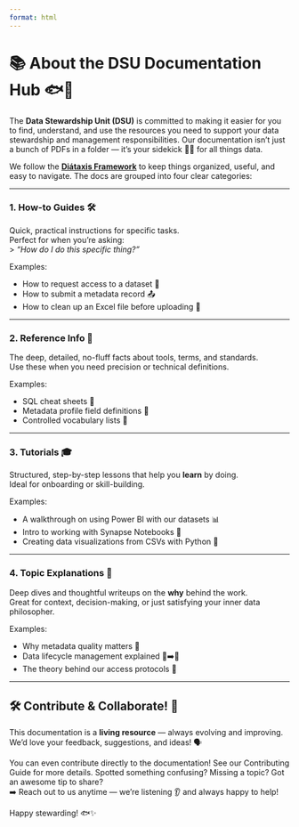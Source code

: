```yaml
---
format: html
---
```


# 📚 About the DSU Documentation Hub 🐟💾

The **Data Stewardship Unit (DSU)** is committed to making it easier for you to find, understand, and use the resources you need to support your data stewardship and management responsibilities. Our documentation isn't just a bunch of PDFs in a folder — it's your sidekick 🦸‍♂️ for all things data.

We follow the [**Diátaxis Framework**](https://diataxis.fr) to keep things organized, useful, and easy to navigate. The docs are grouped into four clear categories:

------------------------------------------------------------------------

### ️1. How-to Guides 🛠

Quick, practical instructions for specific tasks.\
Perfect for when you're asking:\
\> *"How do I do this specific thing?"*

Examples:

-   How to request access to a dataset 🔐\
-   How to submit a metadata record 📤\
-   How to clean up an Excel file before uploading 🧼

------------------------------------------------------------------------

### 2. Reference Info 📘

The deep, detailed, no-fluff facts about tools, terms, and standards.\
Use these when you need precision or technical definitions.

Examples:

-   SQL cheat sheets 🧾
-   Metadata profile field definitions 🧬
-   Controlled vocabulary lists 📑

------------------------------------------------------------------------

### 3. Tutorials 🎓

Structured, step-by-step lessons that help you **learn** by doing.\
Ideal for onboarding or skill-building.

Examples:

-   A walkthrough on using Power BI with our datasets 📊
-   Intro to working with Synapse Notebooks 🧠
-   Creating data visualizations from CSVs with Python 🐍

------------------------------------------------------------------------

### 4. Topic Explanations 🧠

Deep dives and thoughtful writeups on the **why** behind the work.\
Great for context, decision-making, or just satisfying your inner data philosopher.

Examples:

-   Why metadata quality matters 🧼
-   Data lifecycle management explained 🌱➡️🌳
-   The theory behind our access protocols 🚦

-----------------------------------------------------------------------

## 🛠️ Contribute & Collaborate! 🤝

This documentation is a **living resource** — always evolving and improving.\
We'd love your feedback, suggestions, and ideas! 🗣️

You can even contribute directly to the documentation! See our Contributing Guide for more details. Spotted something confusing? Missing a topic? Got an awesome tip to share?\
➡️ Reach out to us anytime — we're listening 👂 and always happy to help!

Happy stewarding! 🐟✨
